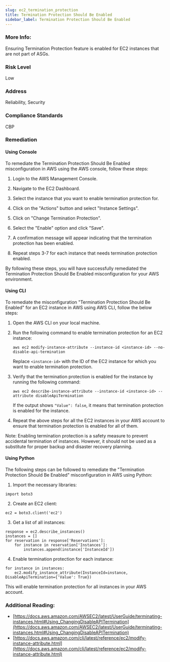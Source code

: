 ```yaml
---
slug: ec2_termination_protection
title: Termination Protection Should Be Enabled
sidebar_label: Termination Protection Should Be Enabled
---
```


### More Info:

Ensuring Termination Protection feature is enabled for EC2 instances that are not part of ASGs.

### Risk Level

Low

### Address

Reliability, Security

### Compliance Standards

CBP

### Remediation

#### Using Console

To remediate the Termination Protection Should Be Enabled misconfiguration in AWS using the AWS console, follow these steps:

1. Login to the AWS Management Console.

2. Navigate to the EC2 Dashboard.

3. Select the instance that you want to enable termination protection for.

4. Click on the "Actions" button and select "Instance Settings".

5. Click on "Change Termination Protection".

6. Select the "Enable" option and click "Save".

7. A confirmation message will appear indicating that the termination protection has been enabled.

8. Repeat steps 3-7 for each instance that needs termination protection enabled.

By following these steps, you will have successfully remediated the Termination Protection Should Be Enabled misconfiguration for your AWS environment.

#### Using CLI

To remediate the misconfiguration "Termination Protection Should Be Enabled" for an EC2 instance in AWS using AWS CLI, follow the below steps:

1. Open the AWS CLI on your local machine.

2. Run the following command to enable termination protection for an EC2 instance:
   
   ```
   aws ec2 modify-instance-attribute --instance-id <instance-id> --no-disable-api-termination
   ```
   Replace `<instance-id>` with the ID of the EC2 instance for which you want to enable termination protection.

3. Verify that the termination protection is enabled for the instance by running the following command:
   
   ```
   aws ec2 describe-instance-attribute --instance-id <instance-id> --attribute disableApiTermination
   ```
   If the output shows `"Value": false`, it means that termination protection is enabled for the instance.

4. Repeat the above steps for all the EC2 instances in your AWS account to ensure that termination protection is enabled for all of them.

Note: Enabling termination protection is a safety measure to prevent accidental termination of instances. However, it should not be used as a substitute for proper backup and disaster recovery planning.

#### Using Python

The following steps can be followed to remediate the "Termination Protection Should Be Enabled" misconfiguration in AWS using Python:

1. Import the necessary libraries:

```
import boto3
```

2. Create an EC2 client:

```
ec2 = boto3.client('ec2')
```

3. Get a list of all instances:

```
response = ec2.describe_instances()
instances = []
for reservation in response['Reservations']:
    for instance in reservation['Instances']:
        instances.append(instance['InstanceId'])
```

4. Enable termination protection for each instance:

```
for instance in instances:
    ec2.modify_instance_attribute(InstanceId=instance, DisableApiTermination={'Value': True})
```

This will enable termination protection for all instances in your AWS account.

### Additional Reading:

- [https://docs.aws.amazon.com/AWSEC2/latest/UserGuide/terminating-instances.html#Using_ChangingDisableAPITermination](https://docs.aws.amazon.com/AWSEC2/latest/UserGuide/terminating-instances.html#Using_ChangingDisableAPITermination) 
- [https://docs.aws.amazon.com/cli/latest/reference/ec2/modify-instance-attribute.html](https://docs.aws.amazon.com/cli/latest/reference/ec2/modify-instance-attribute.html) 

